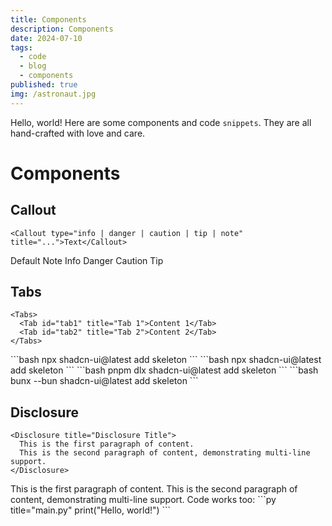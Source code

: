 ```yaml
---
title: Components
description: Components
date: 2024-07-10
tags:
  - code
  - blog
  - components
published: true
img: /astronaut.jpg
---
```


Hello, world! Here are some components and code `snippets`. They are all hand-crafted with love and care.


# Components

## Callout

```tsx
<Callout type="info | danger | caution | tip | note" title="...">Text</Callout>
```
<Callout>Default</Callout>
<Callout type="note">Note</Callout>
<Callout type="info">Info</Callout>
<Callout type="danger">Danger</Callout>
<Callout type="caution">Caution</Callout>
<Callout type="tip">Tip</Callout>

## Tabs

```tsx
<Tabs>
  <Tab id="tab1" title="Tab 1">Content 1</Tab>
  <Tab id="tab2" title="Tab 2">Content 2</Tab>
</Tabs>
```
<Tabs>
  <Tab id="npm" title="npm">
  ```bash
  npx shadcn-ui@latest add skeleton
    ```
  </Tab>
  <Tab id="yarn" title="yarn">
  ```bash
  npx shadcn-ui@latest add skeleton
  ```
  </Tab>
    <Tab id="pnpm" title="pnpm">
  ```bash
  pnpm dlx shadcn-ui@latest add skeleton
  ```
  </Tab>
    <Tab id="bun" title="bun">
  ```bash
  bunx --bun shadcn-ui@latest add skeleton
  ```
  </Tab>
</Tabs>

## Disclosure

```tsx
<Disclosure title="Disclosure Title">
  This is the first paragraph of content.
  This is the second paragraph of content, demonstrating multi-line support.
</Disclosure>
```
<Disclosure title="Disclosure Title">
  This is the first paragraph of content.
  This is the second paragraph of content, demonstrating multi-line support.
  Code works too:
  ```py title="main.py"
  print("Hello, world!")
  ```
</Disclosure>